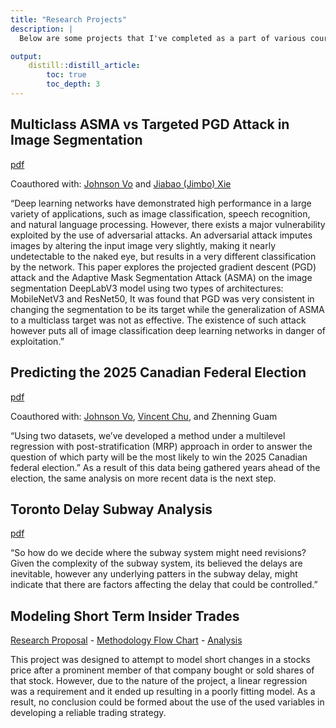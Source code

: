 ```yaml
---
title: "Research Projects"
description: |
  Below are some projects that I've completed as a part of various courses.

output:
    distill::distill_article:
        toc: true
        toc_depth: 3
---
```

## Multiclass ASMA vs Targeted PGD Attack in Image Segmentation
[pdf](Projects/csc413project.pdf)

Coauthored with: [Johnson Vo](https://www.linkedin.com/in/johnson-vo-9b8735203/?originalSubdomain=ca) and [Jiabao (Jimbo) Xie](https://www.linkedin.com/in/jimbo-xie/)

"Deep learning networks have demonstrated high performance in a large variety of applications, such as image classification, speech recognition, and natural language processing. However, there exists a major vulnerability exploited by the use of adversarial attacks. An adversarial attack imputes  images by altering the input image very slightly, making it nearly undetectable to the naked eye, but results in a very different classification by the network. This paper explores the projected gradient descent (PGD) attack and the Adaptive Mask Segmentation Attack (ASMA) on the image segmentation DeepLabV3 model using two types of architectures: MobileNetV3 and ResNet50, It was found that PGD was very consistent in changing the segmentation to be its target while the generalization of ASMA to a multiclass target was not as effective. The existence of such attack however puts all of image classification deep learning networks in danger of exploitation."

## Predicting the 2025 Canadian Federal Election
[pdf](Projects/Assignment3.pdf)

Coauthored with: [Johnson Vo](https://www.linkedin.com/in/johnson-vo-9b8735203/?originalSubdomain=ca), [Vincent Chu](https://vincentcchu.github.io/), and Zhenning Guam

"Using two datasets, we’ve developed a method under a multilevel regression with post-stratification (MRP) approach in order to answer the question of which party will be the most likely to win the 2025 Canadian federal election." As a result of this data being gathered years ahead of the election, the same analysis on more recent data is the next step.

## Toronto Delay Subway Analysis
[pdf](Projects/A2FinalStats.pdf)

"So how do we decide where the subway system might need revisions? Given the complexity of the subway system, its believed the delays are inevitable, however any underlying patters in the subway delay, might indicate that there are factors affecting the delay that could be controlled." 

## Modeling Short Term Insider Trades
[Research Proposal](Projects/302Proposal.pdf) - [Methodology Flow Chart](Projects/LinRegFlowChart.pdf) - [Analysis](Projects/302FinalPaper.pdf)

This project was designed to attempt to model short changes in a stocks price after a prominent member of that company bought or sold shares of that stock. However, due to the nature of the project, a linear regression was a requirement and it ended up resulting in a poorly fitting model. As a result, no conclusion could be formed about the use of the used variables in developing a reliable trading strategy.




